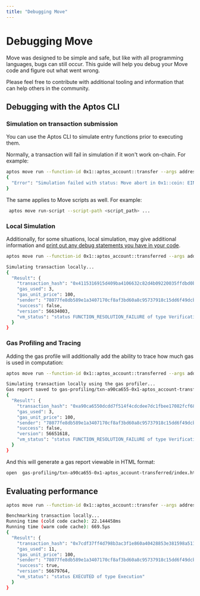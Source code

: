 ```yaml
---
title: "Debugging Move"
---
```


# Debugging Move

Move was designed to be simple and safe, but like with all programming languages,
bugs can still occur. This guide will help you debug your Move code and figure out
what went wrong.

Please feel free to contribute with additional tooling and information that can
help others in the community.

## Debugging with the Aptos CLI

### Simulation on transaction submission

You can use the Aptos CLI to simulate entry functions prior to executing them.

Normally, a transaction will fail in simulation if it won't work on-chain. For example:

```bash name="Terminal"
aptos move run --function-id 0x1::aptos_account::transfer --args address:0x1 u64:1000000000000000000
{
  "Error": "Simulation failed with status: Move abort in 0x1::coin: EINSUFFICIENT_BALANCE(0x10006): Not enough coins to complete transaction"
}
```

The same applies to Move scripts as well. For example:

```bash name="Terminal"
 aptos move run-script --script-path <script_path> ...
```

### Local Simulation

Additionally, for some situations, local simulation, may give additional information and
[print out any debug statements you have in your code](https://aptos.dev/en/build/cli/working-with-move-contracts#printing-debugging-information).

```bash name="Terminal"
aptos move run --function-id 0x1::aptos_account::transferred --args address:0x1 u64:1000000000000000000 --local

Simulating transaction locally...
{
  "Result": {
    "transaction_hash": "0x4115316915d409ba4106632c82d4b09220035ffdbd0b86bbe29a586d03d06318",
    "gas_used": 3,
    "gas_unit_price": 100,
    "sender": "78077fe8db589e1a3407170cf8af3bd60a8c95737918c15dd6f49dcbecc7900a",
    "success": false,
    "version": 56634003,
    "vm_status": "status FUNCTION_RESOLUTION_FAILURE of type Verification with message Function 0x1::aptos_account::transferred does not exist"
  }
}
```

### Gas Profiling and Tracing

Adding the gas profile will additionally add the ability to trace how much gas is
used in computation:

```bash name="Terminal"
aptos move run --function-id 0x1::aptos_account::transferred --args address:0x1 u64:1000000000000000000 --profile-gas

Simulating transaction locally using the gas profiler...
Gas report saved to gas-profiling/txn-a90ca655-0x1-aptos_account-transferred.
{
  "Result": {
    "transaction_hash": "0xa90ca6550dcdd7f514f4cdcdee7dc1fbee17082fcf68f3db3e5755a93b89bcfc",
    "gas_used": 3,
    "gas_unit_price": 100,
    "sender": "78077fe8db589e1a3407170cf8af3bd60a8c95737918c15dd6f49dcbecc7900a",
    "success": false,
    "version": 56651618,
    "vm_status": "status FUNCTION_RESOLUTION_FAILURE of type Verification with message Function 0x1::aptos_account::transferred does not exist"
  }
}
```

And this will generate a gas report viewable in HTML format:

```bash name="Terminal"
open  gas-profiling/txn-a90ca655-0x1-aptos_account-transferred/index.html
```

## Evaluating performance

```bash name="Terminal"
aptos move run --function-id 0x1::aptos_account::transfer --args address:0x1 u64:1 --benchmark

Benchmarking transaction locally...
Running time (cold code cache): 22.144458ms
Running time (warm code cache): 669.5µs
{
  "Result": {
    "transaction_hash": "0x7cdf37ff4d798b3ac3f1e860a40428853e381598a511b9291f2a49e5ff6262a0",
    "gas_used": 11,
    "gas_unit_price": 100,
    "sender": "78077fe8db589e1a3407170cf8af3bd60a8c95737918c15dd6f49dcbecc7900a",
    "success": true,
    "version": 56679764,
    "vm_status": "status EXECUTED of type Execution"
  }
}
```
